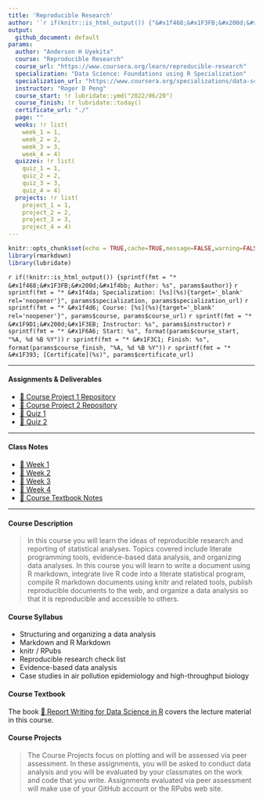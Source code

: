 ```yaml
---
title: 'Reproducible Research'
author: '`r if(knitr::is_html_output()) {"&#x1f468;&#x1F3FB;&#x200d;&#x1f4bb; Anderson H Uyekita"} else {NULL}`'
output:
  github_document: default
params:
  author: "Anderson H Uyekita"
  course: "Reproducible Research"
  course_url: "https://www.coursera.org/learn/reproducible-research"
  specialization: "Data Science: Foundations using R Specialization"
  specialization_url: "https://www.coursera.org/specializations/data-science-foundations-r"
  instructor: "Roger D Peng"
  course_start: !r lubridate::ymd("2022/06/20")
  course_finish: !r lubridate::today()
  certificate_url: "./"
  page: ""
  weeks: !r list(
    week_1 = 1,
    week_2 = 2,
    week_3 = 3,
    week_4 = 4)
  quizzes: !r list(
    quiz_1 = 1,
    quiz_2 = 2,
    quiz_3 = 3,
    quiz_4 = 4)
  projects: !r list(
    project_1 = 1,
    project_2 = 2,
    project_3 = 3,
    project_4 = 4)
---
```


```r
knitr::opts_chunk$set(echo = TRUE,cache=TRUE,message=FALSE,warning=FALSE)
library(rmarkdown)
library(lubridate)
```

`r if(!knitr::is_html_output()) {sprintf(fmt = "* &#x1f468;&#x1F3FB;&#x200d;&#x1f4bb; Author: %s", params$author)}`
`r sprintf(fmt = "* &#x1f4da; Specialization: [%s](%s){target='_blank' rel='noopener'}", params$specialization, params$specialization_url)`
`r sprintf(fmt = "* &#x1f4d6; Course: [%s](%s){target='_blank' rel='noopener'}", params$course, params$course_url)`
    `r sprintf(fmt = "* &#x1F9D1;&#x200d;&#x1F3EB; Instructor: %s", params$instructor)`
    `r sprintf(fmt = "* &#x1F6A6; Start: %s", format(params$course_start, "%A, %d %B %Y"))`
    `r sprintf(fmt = "* &#x1F3C1; Finish: %s", format(params$course_finish, "%A, %d %B %Y"))`
`r sprintf(fmt = "* &#x1F393; [Certificate](%s)", params$certificate_url)`

--------------------------------------------------------------------------------

#### Assignments & Deliverables

* [&#x1F680; Course Project 1 Repository](https://github.com/AndersonUyekita/reproducible-research_course-project-1)
* [&#x1F680; Course Project 2 Repository](https://github.com/AndersonUyekita/reproducible-research_course-project-2)
* [&#x1F4DD; Quiz 1](./Week%201/quiz-1_reproducible-research.md)
* [&#x1F4DD; Quiz 2](./Week%202/quiz-2_reproducible-research.md)

--------------------------------------------------------------------------------

#### Class Notes

* [&#x1F4C6; Week 1](./tree/main/Week%201)
* [&#x1F4C6; Week 2](./tree/main/Week%202)
* [&#x1F4C6; Week 3](./tree/main/Week%203)
* [&#x1F4C6; Week 4](./tree/main/Week%204)
* [&#x1F4D1; Course Textbook Notes](./tree/main/book)

--------------------------------------------------------------------------------

#### Course Description

> In this course you will learn the ideas of reproducible research and reporting of statistical analyses. Topics covered include literate programming tools, evidence-based data analysis, and organizing data analyses. In this course you will learn to write a document using R markdown, integrate live R code into a literate statistical program, compile R markdown documents using knitr and related tools, publish reproducible documents to the web, and organize a data analysis so that it is reproducible and accessible to others.

#### Course Syllabus

* Structuring and organizing a data analysis
* Markdown and R Markdown
* knitr / RPubs
* Reproducible research check list
* Evidence-based data analysis
* Case studies in air pollution epidemiology and high-throughput biology

#### Course Textbook

The book [&#x1F4D4; Report Writing for Data Science in R](./book/report-writing-for-data-science-in-r.pdf) covers the lecture material in this course.

#### Course Projects

> The Course Projects focus on plotting and will be assessed via peer assessment. In these assignments, you will be asked to conduct data analysis and you will be evaluated by your classmates on the work and code that you write. Assignments evaluated via peer assessment will make use of your GitHub account or the RPubs web site.